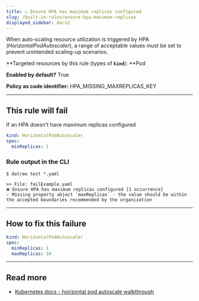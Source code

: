 ```yaml
---
title: ☑️ Ensure HPA has maximum replicas configured
slug: /built-in-rules/ensure-hpa-maximum-replicas
displayed_sidebar: docs2
---
```


When auto-scaling resource utilization is triggered by HPA (*HorizontalPodAutoscaler*), a range of acceptable values must be set to prevent unintended scaling-up scenarios.

**Targeted resources by this rule (types of **`kind`**): **Pod

**Enabled by default?** True

**Policy as code identifier:** HPA_MISSING_MAXREPLICAS_KEY

---

## This rule will fail

If an HPA doesn't have maximum replicas configured

```yaml
kind: HorizontalPodAutoscaler
spec:
  minReplicas: 1
```

### Rule output in the CLI

```terminal
$ datree test *.yaml

>> File: failExample.yaml
❌ Ensure HPA has maximum replicas configured [1 occurrence]
💡 Missing property object `maxReplicas` - the value should be within the accepted boundaries recommended by the organization
```

---

## How to fix this failure

```yaml
kind: HorizontalPodAutoscaler
spec:
  minReplicas: 1
  maxReplicas: 10
```

---

## Read more

- [Kubernetes docs - horizontal pod autoscale walkthrough](https://kubernetes.io/docs/tasks/run-application/horizontal-pod-autoscale-walkthrough/)
